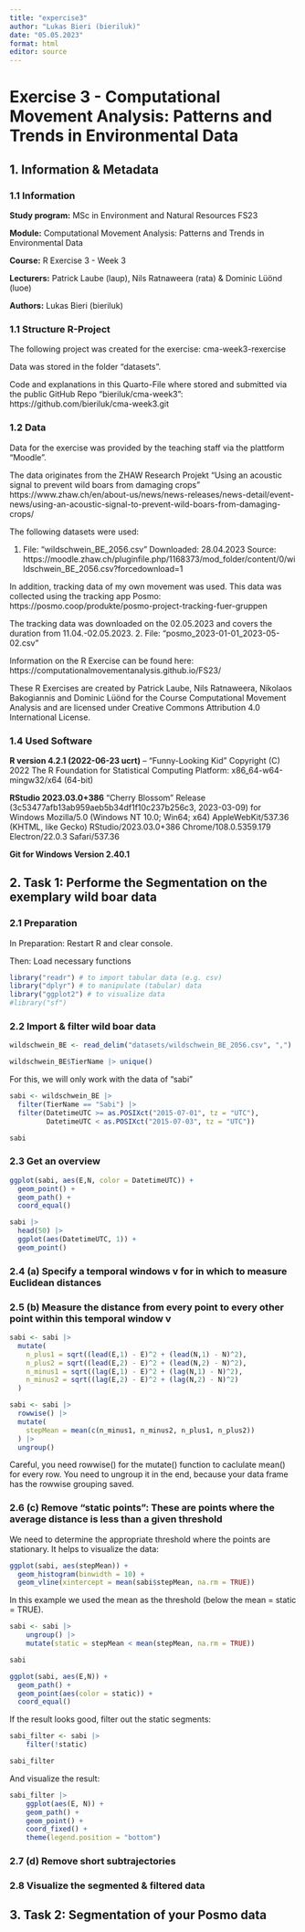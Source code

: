```yaml
---
title: "expercise3"
author: "Lukas Bieri (bieriluk)"
date: "05.05.2023"
format: html
editor: source
---
```

# Exercise 3 -  Computational Movement Analysis: Patterns and Trends in Environmental Data

## 1. Information & Metadata

### 1.1 Information

**Study program:** MSc in Environment and Natural Resources FS23

**Module:** Computational Movement Analysis: Patterns and Trends in Environmental Data

**Course:** R Exercise 3 - Week 3

**Lecturers:** Patrick Laube (laup), Nils Ratnaweera (rata) & Dominic Lüönd (luoe)

**Authors:** Lukas Bieri (bieriluk)


### 1.1 Structure R-Project

The following project was created for the exercise:
cma-week3-rexercise

Data was stored in the folder "datasets".

Code and explanations in this Quarto-File where stored and submitted via the public GitHub Repo "bieriluk/cma-week3":
https://github.com/bieriluk/cma-week3.git


### 1.2 Data

Data for the exercise was provided by the teaching staff via the plattform "Moodle". 

The data originates from the ZHAW Research Projekt "Using an acoustic signal to prevent wild boars from damaging crops"
https://www.zhaw.ch/en/about-us/news/news-releases/news-detail/event-news/using-an-acoustic-signal-to-prevent-wild-boars-from-damaging-crops/

The following datasets were used:

1.  File: "wildschwein_BE_2056.csv"
    Downloaded: 28.04.2023
    Source: https://moodle.zhaw.ch/pluginfile.php/1168373/mod_folder/content/0/wildschwein_BE_2056.csv?forcedownload=1
    
In addition, tracking data of my own movement was used. This data was collected using the tracking app Posmo: https://posmo.coop/produkte/posmo-project-tracking-fuer-gruppen

The tracking data was downloaded on the 02.05.2023 and covers the duration from 11.04.-02.05.2023.
2.  File: "posmo_2023-01-01_2023-05-02.csv"

Information on the R Exercise can be found here:
https://computationalmovementanalysis.github.io/FS23/

These R Exercises are created by Patrick Laube, Nils Ratnaweera, Nikolaos Bakogiannis and Dominic Lüönd for the Course Computational Movement Analysis and are licensed under Creative Commons Attribution 4.0 International License.


### 1.4 Used Software

**R version 4.2.1 (2022-06-23 ucrt)** -- "Funny-Looking Kid"
Copyright (C) 2022 The R Foundation for Statistical Computing
Platform: x86_64-w64-mingw32/x64 (64-bit)

**RStudio 2023.03.0+386** "Cherry Blossom" Release (3c53477afb13ab959aeb5b34df1f10c237b256c3, 2023-03-09) for Windows
Mozilla/5.0 (Windows NT 10.0; Win64; x64) AppleWebKit/537.36 (KHTML, like Gecko) RStudio/2023.03.0+386 Chrome/108.0.5359.179 Electron/22.0.3 Safari/537.36

**Git for Windows Version 2.40.1**


## 2. Task 1: Performe the Segmentation on the exemplary wild boar data

### 2.1 Preparation

In Preparation: Restart R and clear console.

Then: Load necessary functions

```r
library("readr") # to import tabular data (e.g. csv)
library("dplyr") # to manipulate (tabular) data
library("ggplot2") # to visualize data
#library("sf")
```


### 2.2 Import & filter wild boar data
```r
wildschwein_BE <- read_delim("datasets/wildschwein_BE_2056.csv", ",")

wildschwein_BE$TierName |> unique()
```

For this, we will only work with the data of "sabi"
```r
sabi <- wildschwein_BE |> 
  filter(TierName == "Sabi") |> 
  filter(DatetimeUTC >= as.POSIXct("2015-07-01", tz = "UTC"), 
         DatetimeUTC < as.POSIXct("2015-07-03", tz = "UTC"))

sabi
```

### 2.3 Get an overview
```r
ggplot(sabi, aes(E,N, color = DatetimeUTC)) +
  geom_point() +
  geom_path() +
  coord_equal()
```

```r
sabi |> 
  head(50) |> 
  ggplot(aes(DatetimeUTC, 1)) +
  geom_point()
```

### 2.4 (a) Specify a temporal windows v for in which to measure Euclidean distances

### 2.5 (b) Measure the distance from every point to every other point within this temporal window v
```r
sabi <- sabi |> 
  mutate(
    n_plus1 = sqrt((lead(E,1) - E)^2 + (lead(N,1) - N)^2),
    n_plus2 = sqrt((lead(E,2) - E)^2 + (lead(N,2) - N)^2),
    n_minus1 = sqrt((lag(E,1) - E)^2 + (lag(N,1) - N)^2),
    n_minus2 = sqrt((lag(E,2) - E)^2 + (lag(N,2) - N)^2)
  )
```

```r
sabi <- sabi |> 
  rowwise() |> 
  mutate(
    stepMean = mean(c(n_minus1, n_minus2, n_plus1, n_plus2))
  ) |> 
  ungroup()
```
Careful, you need rowwise() for the mutate() function to caclulate mean() for every row. You need to ungroup it in the end, because your data frame has the rowwise grouping saved.

### 2.6 (c) Remove “static points”: These are points where the average distance is less than a given threshold

We need to determine the appropriate threshold where the points are stationary. It helps to visualize the data:
```r
ggplot(sabi, aes(stepMean)) +
  geom_histogram(binwidth = 10) +
  geom_vline(xintercept = mean(sabi$stepMean, na.rm = TRUE))
```

In this example we used the mean as the threshold (below the mean = static = TRUE).
```r
sabi <- sabi |>
    ungroup() |>
    mutate(static = stepMean < mean(stepMean, na.rm = TRUE))

sabi
```

```r
ggplot(sabi, aes(E,N)) +
  geom_path() +
  geom_point(aes(color = static)) +
  coord_equal()
```

If the result looks good, filter out the static segments:
```r
sabi_filter <- sabi |>
    filter(!static)

sabi_filter
```

And visualize the result:
```r
sabi_filter |>
    ggplot(aes(E, N)) +
    geom_path() +
    geom_point() +
    coord_fixed() +
    theme(legend.position = "bottom")
```


### 2.7 (d) Remove short subtrajectories


### 2.8 Visualize the segmented & filtered data


## 3. Task 2: Segmentation of your Posmo data


